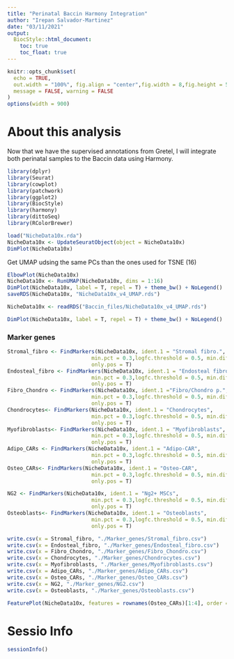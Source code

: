```yaml
---
title: "Perinatal Baccin Harmony Integration"
author: "Irepan Salvador-Martinez"
date: "03/11/2021"
output:
  BiocStyle::html_document:
    toc: true
    toc_float: true
---
```


```r
knitr::opts_chunk$set(
  echo = TRUE, 
  out.width = "100%", fig.align = "center",fig.width = 8,fig.height = 5,
  message = FALSE, warning = FALSE
)
options(width = 900)
```



# About this analysis

Now that we have the supervised annotations from Gretel, I will integrate both
perinatal samples to the Baccin data using Harmony.


```r
library(dplyr)
library(Seurat)
library(cowplot)
library(patchwork)
library(ggplot2)
library(BiocStyle)
library(harmony)
library(dittoSeq)
library(RColorBrewer)
```


```r
load("NicheData10x.rda")
NicheData10x <- UpdateSeuratObject(object = NicheData10x)
DimPlot(NicheData10x)
```


Get UMAP udsing the same PCs than the ones used for TSNE (16)

```r
ElbowPlot(NicheData10x)
NicheData10x <- RunUMAP(NicheData10x, dims = 1:16)
DimPlot(NicheData10x, label = T, repel = T) + theme_bw() + NoLegend()
saveRDS(NicheData10x, "NicheData10x_v4_UMAP.rds")
```


```r
NicheData10x <- readRDS("Baccin_files/NicheData10x_v4_UMAP.rds")
```

```r
DimPlot(NicheData10x, label = T, repel = T) + theme_bw() + NoLegend()
```

### Marker genes

```r

Stromal_fibro <- FindMarkers(NicheData10x, ident.1 = "Stromal fibro.", 
                           min.pct = 0.3,logfc.threshold = 0.5, min.diff.pct = 0.2,
                           only.pos = T)
Endosteal_fibro <- FindMarkers(NicheData10x, ident.1 = "Endosteal fibro.", 
                           min.pct = 0.3,logfc.threshold = 0.5, min.diff.pct = 0.2,
                           only.pos = T)
Fibro_Chondro <- FindMarkers(NicheData10x, ident.1 ="Fibro/Chondro p.", 
                           min.pct = 0.3,logfc.threshold = 0.5, min.diff.pct = 0.2,
                           only.pos = T)
Chondrocytes<- FindMarkers(NicheData10x, ident.1 = "Chondrocytes", 
                           min.pct = 0.3,logfc.threshold = 0.5, min.diff.pct = 0.2,
                           only.pos = T)
Myofibroblasts<- FindMarkers(NicheData10x, ident.1 = "Myofibroblasts", 
                           min.pct = 0.3,logfc.threshold = 0.5, min.diff.pct = 0.2,
                           only.pos = T)
Adipo_CARs <- FindMarkers(NicheData10x, ident.1 = "Adipo-CAR", 
                           min.pct = 0.3,logfc.threshold = 0.5, min.diff.pct = 0.2,
                           only.pos = T)
Osteo_CARs<- FindMarkers(NicheData10x, ident.1 = "Osteo-CAR",
                           min.pct = 0.3,logfc.threshold = 0.5, min.diff.pct = 0.2,
                           only.pos = T)

NG2 <- FindMarkers(NicheData10x, ident.1 = "Ng2+ MSCs", 
                           min.pct = 0.3,logfc.threshold = 0.5, min.diff.pct = 0.2,
                           only.pos = T)
Osteoblasts<- FindMarkers(NicheData10x, ident.1 = "Osteoblasts",
                           min.pct = 0.3,logfc.threshold = 0.5, min.diff.pct = 0.2,
                           only.pos = T)

```


```r
write.csv(x = Stromal_fibro, "./Marker_genes/Stromal_fibro.csv")
write.csv(x = Endosteal_fibro, "./Marker_genes/Endosteal_fibro.csv")
write.csv(x = Fibro_Chondro, "./Marker_genes/Fibro_Chondro.csv")
write.csv(x = Chondrocytes, "./Marker_genes/Chondrocytes.csv")
write.csv(x = Myofibroblasts, "./Marker_genes/Myofibroblasts.csv")
write.csv(x = Adipo_CARs, "./Marker_genes/Adipo_CARs.csv")
write.csv(x = Osteo_CARs, "./Marker_genes/Osteo_CARs.csv")
write.csv(x = NG2, "./Marker_genes/NG2.csv")
write.csv(x = Osteoblasts, "./Marker_genes/Osteoblasts.csv")
```



```r
FeaturePlot(NicheData10x, features = rownames(Osteo_CARs)[1:4], order = T)

```


# Sessio Info

```r
sessionInfo()
```

